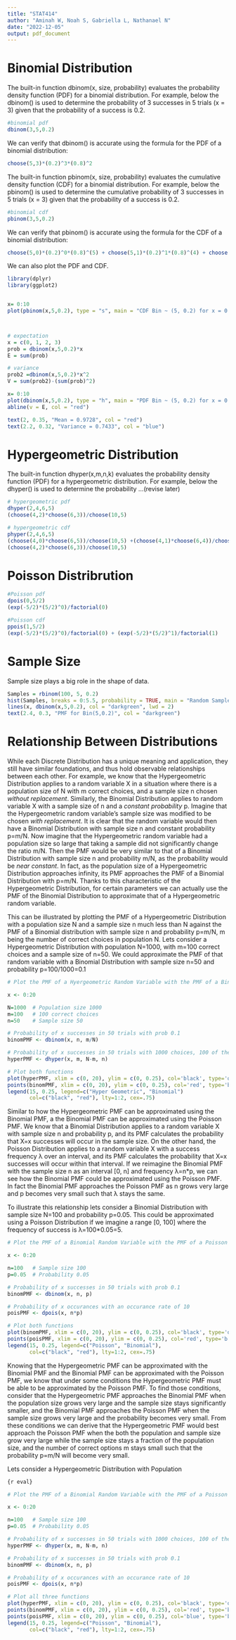 ```yaml
---
title: "STAT414"
author: "Aminah W, Noah S, Gabriella L, Nathanael N"
date: "2022-12-05"
output: pdf_document
---
```


# Binomial Distribution

The built-in function dbinom(x, size, probability) evaluates the probability density function (PDF) for a binomial distribution. For example, below the dbinom() is used to determine the probability of 3 successes in 5 trials (x = 3) given that the probability of a success is 0.2.

```r
#binomial pdf
dbinom(3,5,0.2)
```

We can verify that dbinom() is accurate using the formula for the PDF of a binomial distribution:

```r
choose(5,3)*(0.2)^3*(0.8)^2
```

The built-in function pbinom(x, size, probability) evaluates the cumulative density function (CDF) for a binomial distribution. For example, below the pbinom() is used to determine the cumulative probability of 3 successes in 5 trials (x = 3) given that the probability of a success is 0.2.

```r
#binomial cdf
pbinom(3,5,0.2)
```

We can verify that pbinom() is accurate using the formula for the CDF of a binomial distribution:

```r
choose(5,0)*(0.2)^0*(0.8)^(5) + choose(5,1)*(0.2)^1*(0.8)^(4) + choose(5,2)*(0.2)^2*(0.8)^(3) + choose(5,3)*(0.2)^3*(0.8)^(2)
```

We can also plot the PDF and CDF.

```r
library(dplyr)
library(ggplot2)


x= 0:10
plot(pbinom(x,5,0.2), type = "s", main = "CDF Bin ~ (5, 0.2) for x = 0 to x = 10")



# expectation
x = c(0, 1, 2, 3)
prob = dbinom(x,5,0.2)*x
E = sum(prob)

# variance
prob2 =dbinom(x,5,0.2)*x^2
V = sum(prob2)-(sum(prob)^2)

x= 0:10
plot(dbinom(x,5,0.2), type = "h", main = "PDF Bin ~ (5, 0.2) for x = 0 to x = 10")
abline(v = E, col = "red")

text(2, 0.35, "Mean = 0.9728", col = "red")
text(2.2, 0.32, "Variance = 0.7433", col = "blue")


```

# Hypergeometric Distribution

The built-in function dhyper(x,m,n,k) evaluates the probability density function (PDF) for a hypergeometric distribution. For example, below the dhyper() is used to determine the probability ...(revise later)

```r
# hypergeometric pdf
dhyper(2,4,6,5)
(choose(4,2)*choose(6,3))/choose(10,5)

# hypergeometric cdf
phyper(2,4,6,5) 
(choose(4,0)*choose(6,5))/choose(10,5) +(choose(4,1)*choose(6,4))/choose(10,5)+
(choose(4,2)*choose(6,3))/choose(10,5)

```

# Poisson Distribrution

```r
#Poisson pdf
dpois(0,5/2)
(exp(-5/2)*(5/2)^0)/factorial(0)

#Poisson cdf
ppois(1,5/2)
(exp(-5/2)*(5/2)^0)/factorial(0) + (exp(-5/2)*(5/2)^1)/factorial(1)
```

# Sample Size

Sample size plays a big role in the shape of data.

```r

Samples = rbinom(100, 5, 0.2)
hist(Samples, breaks = 0:5.5, probability = TRUE, main = "Random Samples from Bin(5, 0.2) for x = 100")
lines(x, dbinom(x,5,0.2), col = "darkgreen", lwd = 2)
text(2.4, 0.3, "PMF for Bin(5,0.2)", col = "darkgreen")

```

# Relationship Between Distributions

While each Discrete Distribution has a unique meaning and application, they still have similar foundations, and thus hold observable relationships between each other. For example, we know that the Hypergeometric Distribution applies to a random variable X in a situation where there is a population size of N with m correct choices, and a sample size n chosen *without replacement*. Similarly, the Binomial Distribution applies to random variable X with a sample size of n and a *constant probability* p. Imagine that the Hypergeometric random variable's sample size was modified to be chosen *with replacement*. It is clear that the random variable would then have a Binomial Distribution with sample size n and constant probability p=m/N. Now imagine that the Hypergeometric random variable had a population size so large that taking a sample did not significantly change the ratio m/N. Then the PMF would be very similar to that of a Binomial Distribution with sample size n and probability m/N, as the probability would be *near constant*. In fact, as the population size of a Hypergeometric Distribution approaches infinity, its PMF approaches the PMF of a Binomial Distribution with p=m/N. Thanks to this characteristic of the Hypergeometric Distribution, for certain parameters we can actually use the PMF of the Binomial Distribution to approximate that of a Hypergeometric random variable.

This can be illustrated by plotting the PMF of a Hypergeometric Distribution with a population size N and a sample size n much less than N against the PMF of a Binomial distribution with sample size n and probability p=m/N, m being the number of correct choices in population N. Lets consider a Hypergeometric Distribution with population N=1000, with m=100 correct choices and a sample size of n=50. We could approximate the PMF of that random variable with a Binomial Distribution with sample size n=50 and probability p=100/1000=0.1

```r

# Plot the PMF of a Hyergeometric Random Variable with the PMF of a Binomial Random Variable that could be used to approximate it

x <- 0:20

N=1000  # Population size 1000
m=100   # 100 correct choices
n=50    # Sample size 50

# Probability of x successes in 50 trials with prob 0.1
binomPMF <- dbinom(x, n, m/N)

# Probability of x successes in 50 trials with 1000 choices, 100 of them correct.
hyperPMF <- dhyper(x, m, N-m, n)

# Plot both functions
plot(hyperPMF, xlim = c(0, 20), ylim = c(0, 0.25), col='black', type='o')
points(binomPMF, xlim = c(0, 20), ylim = c(0, 0.25), col='red', type='b')
legend(15, 0.25, legend=c("Hyper Geometric", "Binomial")
       col=c("black", "red"), lty=1:2, cex=.75)
```

Similar to how the Hypergeometric PMF can be approximated using the Binomial PMF, a the Binomial PMF can be approximated using the Poisson PMF. We know that a Binomial Distribution applies to a random variable X with sample size n and probability p, and its PMF calculates the probability that X=x successes will occur in the sample size. On the other hand, the Poisson Distribution applies to a random variable X with a success frequency λ over an interval, and its PMF calculates the probability that X=x successes will occur within that interval. If we reimagine the Binomial PMF with the sample size n as an interval [0, n] and frequency λ=n\*p, we can see how the Binomial PMF could be approximated using the Poisson PMF. In fact the Binomial PMF approaches the Poisson PMF as n grows very large and p becomes very small such that λ stays the same.

To illustrate this relationship lets consider a Binomial Distribution with sample size N=100 and probability p=0.05. This could be approximated using a Poisson Distribution if we imagine a range [0, 100] where the frequency of success is λ=100\*0.05=5.

```r

# Plot the PMF of a Binomial Random Variable with the PMF of a Poisson Random Variable that could be used to approximate it

x <- 0:20

n=100   # Sample size 100
p=0.05  # Probability 0.05

# Probability of x successes in 50 trials with prob 0.1
binomPMF <- dbinom(x, n, p)

# Probability of x occurances with an occurance rate of 10
poisPMF <- dpois(x, n*p)

# Plot both functions
plot(binomPMF, xlim = c(0, 20), ylim = c(0, 0.25), col='black', type='o')
points(poisPMF, xlim = c(0, 20), ylim = c(0, 0.25), col='red', type='b')
legend(15, 0.25, legend=c("Poisson", "Binomial"), 
       col=c("black", "red"), lty=1:2, cex=.75)
```

Knowing that the Hypergeometric PMF can be approximated with the Binomial PMF and the Binomial PMF can be approximated with the Poisson PMF, we know that under some conditions the Hypergeometric PMF must be able to be approximated by the Poisson PMF. To find those conditions, consider that the Hypergeometric PMF approaches the Binomial PMF when the population size grows very large and the sample size stays significantly smaller, and the Binomial PMF approaches the Poisson PMF when the sample size grows very large and the probability becomes very small. From these conditions we can derive that the Hypergeometric PMF would best approach the Poisson PMF when the both the population and sample size grow very large while the sample size stays a fraction of the population size, and the number of correct options m stays small such that the probability p=m/N will become very small.

Lets consider a Hypergeometric Distribution with Population

```r

{r eval}

# Plot the PMF of a Binomial Random Variable with the PMF of a Poisson Random Variable that could be used to approximate it

x <- 0:20

n=100   # Sample size 100
p=0.05  # Probability 0.05

# Probability of x successes in 50 trials with 1000 choices, 100 of them correct.
hyperPMF <- dhyper(x, m, N-m, n)

# Probability of x successes in 50 trials with prob 0.1
binomPMF <- dbinom(x, n, p)

# Probability of x occurances with an occurance rate of 10
poisPMF <- dpois(x, n*p)

# Plot all three functions
plot(hyperPMF, xlim = c(0, 20), ylim = c(0, 0.25), col='black', type='o')
points(binomPMF, xlim = c(0, 20), ylim = c(0, 0.25), col='red', type='b')
points(poisPMF, xlim = c(0, 20), ylim = c(0, 0.25), col='blue', type='b')
legend(15, 0.25, legend=c("Poisson", "Binomial"), 
       col=c("black", "red"), lty=1:2, cex=.75)


```
